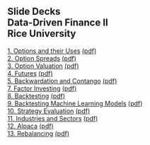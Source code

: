 ## Slide Decks<br>Data-Driven Finance II<br>Rice University<br>


[1. Options and their Uses](01-options.slides.html){target="_blank"} [(pdf)](pdfs/01-options.slides.pdf){target="_blank"}<br>
[2. Option Spreads](02-option_spreads.slides.html){target="_blank"} [(pdf)](pdfs/02-option_spreads.slides.pdf){target="_blank"}<br>
[3. Option Valuation](03-option_valuation.slides.html){target="_blank"} [(pdf)](pdfs/03-option_valuation.slides.pdf){target="_blank"}<br>
[4. Futures](04-futures.html){target="_blank"} [(pdf)](pdfs/04-futures.slides.pdf){target="_blank"}<br>
[5. Backwardation and Contango](05-backwardation_contango.slides.html){target="_blank"} [(pdf)](pdfs/05-backwardation_contango.slides.pdf){target="_blank"}<br>
[7. Factor Investing](07-factors.html){target="_blank"} [(pdf)](pdfs/07-factors.slides.pdf){target="_blank"}<br>
[8. Backtesting](08-backtesting.slides.html){target="_blank"} [(pdf)](pdfs/08-backtesting.slides.pdf){target="_blank"}<br>
[9. Backtesting Machine Learning Models](09-backtesting_ml.slides.html){target="_blank"} [(pdf)](pdfs/09-backtesting_ml.slides.pdf){target="_blank"}<br>
[10. Strategy Evaluation](10-strategy_evaluation.slides.html){target="_blank"} [(pdf)](pdfs/10-strategy_evaluation.slides.pdf){target="_blank"}<br>
[11. Industries and Sectors](11-industries_sectors.slides.html){target="_blank"} [(pdf)](pdfs/11-industries_sectors.slides.pdf){target="_blank"}<br>
[12. Alpaca](12-alpaca.slides.html){target="_blank"} [(pdf)](pdfs/12-alpaca.slides.pdf){target="_blank"}<br>
[13. Rebalancing](13-rebalancing.slides.html){target="_blank"} [(pdf)](pdfs/13-rebalancing.slides.pdf){target="_blank"}<br>
